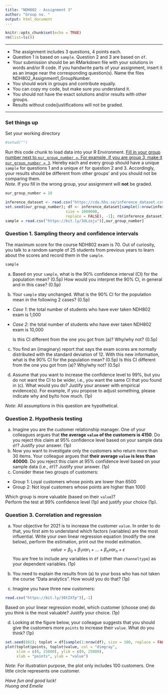 ```yaml
---
title: "NDH802 - Assignment 3"
author: "Group no. "
output: html_document
---
```


```r
knitr::opts_chunk$set(echo = TRUE)
rm(list=ls())
```

------------------------------------------------------------------------

-   The assignment includes 3 questions, 4 points each.
-   Question 1 is based on `sample`. Question 2 and 3 are based on `df`.
-   Your submission should be an RMarkdown file with your solutions in words and/or R code. If you handwrite parts of your assignment, insert it as an image near the corresponding question(s). Name the files NDH802_Assignment1_GroupNumber.
-   You should work in groups and contribute equally.
-   You can copy my code, but make sure you understand it.
-   You should not have the exact solutions and/or results with other groups.
-   Results without code/justifications will not be graded.

------------------------------------------------------------------------

### Set things up

Set your working directory

```r
#setwd("")
```

Run this code chunk to load data into your R Environment. [Fill in your group number next to `our_group_number =`. For example, if you are group 3, make it `our_group_number = 3`]{.ul}. Hereby each and every group should have a unique `sample` for questions 1 and a unique `df` for question 2 and 3. Accordingly, your results should be different from other groups' and you should not be comparing them.\
*Note*. If you fill in the wrong group, your assignment will **not** be graded.

```r
our_group_number = 10

inference_dataset <- read.csv("https://cda.hhs.se/inference_dataset.csv")
set.seed(our_group_number); df <- inference_dataset[sample(1:nrow(inference_dataset),
                           size = 1000000,
                           replace = FALSE), -1]; rm(inference_dataset)
sample = read.csv("https://bit.ly/3dLzoju")[,our_group_number]
```

\newpage

### Question 1. Sampling theory and confidence intervals

The maximum score for the course NDH802 exam is 70. Out of curiosity, you talk to a random sample of 25 students from previous years to learn about the scores and record them in the `sample`.

```r
sample
```

(a) Based on your `sample`, what is the 90% confidence interval (CI) for the population mean? (0.5p) How would you interpret the 90% CI, in general and in this case? (0.5p)

(b) Your `sample` stay unchanged. What is the 90% CI for the population mean in the following 2 cases? (0.5p)

-   *Case 1*: the total number of students who have ever taken NDH802 exam is 1,000

-   *Case 2*: the total number of students who have ever taken NDH802 exam is 10,000

    Is this CI different from the one you got from (a)? Why/why not? (0.5p)

(c) You find an (imaginary) report that says the exam scores are normally distributed with the standard deviation of 12. With this new information, what is the 90% CI for the population mean? (0.5p) Is this CI different from the one you got from (a)? Why/why not? (0.5p)

(d) Assume that you want to increase the confidence level to 99%, but you do not want the CI to be wider, i.e., you want the same CI that you found in (c). What would you do? Justify your answer with empirical evidence(s). For example, if you propose to adjust something, please indicate why and by/to how much. (1p)

*Note*: All assumptions in this question are hypothetical.

### Question 2. Hypothesis testing

(a) Imagine you are the customer relationship manager. One of your colleagues argues that **the average `value` of the customers is 4150**. Do you reject this claim at 95% confidence level based on your sample data `df`? Justify your answer. (1p)
(b) Now you want to investigate only the customers who return more than 30 items. Your colleague argues that **their average `value` is less than 40000**. Do you reject this claim at 95% confidence level based on your sample data (i.e., `df`)? Justify your answer. (1p)
(c) Consider these two groups of customers:

-   Group 1: Loyal customers whose points are lower than 6500
-   Group 2: Not loyal customers whose points are higher than 1000

Which group is more valuable (based on their `value`)?\
Perform the test at 99% confidence level (1p) and justify your choice (1p).

### Question 3. Correlation and regression

(a) Your objective for 2021 is to increase the customer `value`. In order to do that, you first aim to understand which factors (variables) are the most influential. Write your own linear regression equation (modify the one below), perform the estimation, print out the model estimation. $$ value = \beta_0 + \beta_1var_1 + \ldots + \beta_nvar_n + \epsilon $$ You are free to include any variables in `df` (other than `channeltype`) as your dependent variables. (1p)

(b) You need to explain the results from (a) to your boss who has not taken the course "Data analytics". How would you do that? (1p)

(c) Imagine you have three new customers:

```r
read.csv("https://bit.ly/30tIXfp")[,-1]
```

Based on your linear regression model, which customer (choose one) do you think is the most valuable? Justify your choice. (1p)

(d) Looking at the figure below, your colleague suggests that you should give the customers more `points` to increase their `value`. What do you think? (1p)

```r
set.seed(802); toplot = df[sample(1:nrow(df), size = 100, replace = FALSE),]
plot(toplot$points, toplot$value, col = "dimgray",
     xlim = c(0, 25000), ylim = c(0, 25000),
     xlab = "points", ylab = "value")
```

*Note*: For illustration purpose, the plot only includes 100 customers. One little circle represents one customer.

\vfill

*Have fun and good luck!*\
*Huong and Emelie*
